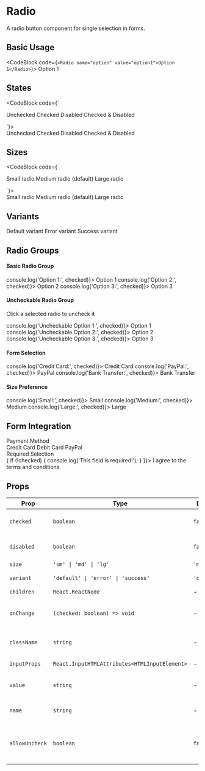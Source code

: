 # Radio

A radio button component for single selection in forms.

## Basic Usage

<CodeBlock code={`<Radio name="option" value="option1">Option 1</Radio>`}>
  <Radio name="option" value="option1">Option 1</Radio>
</CodeBlock>

## States

<CodeBlock code={`<div className="space-y-4">
  <Radio name="states" value="unchecked">Unchecked</Radio>
  <Radio name="states" value="checked" checked>Checked</Radio>
  <Radio name="states" value="disabled" disabled>Disabled</Radio>
  <Radio name="states" value="checked-disabled" checked disabled>Checked & Disabled</Radio>
</div>`}>
  <div className="space-y-4">
    <Radio name="states" value="unchecked">Unchecked</Radio>
    <Radio name="states" value="checked" checked>Checked</Radio>
    <Radio name="states" value="disabled" disabled>Disabled</Radio>
    <Radio name="states" value="checked-disabled" checked disabled>Checked & Disabled</Radio>
  </div>
</CodeBlock>

## Sizes

<CodeBlock code={`<div className="space-y-4">
  <Radio name="sizes" value="small" size="sm">Small radio</Radio>
  <Radio name="sizes" value="medium" size="md">Medium radio (default)</Radio>
  <Radio name="sizes" value="large" size="lg">Large radio</Radio>
</div>`}>
  <div className="space-y-4">
    <Radio name="sizes" value="small" size="sm">Small radio</Radio>
    <Radio name="sizes" value="medium" size="md">Medium radio (default)</Radio>
    <Radio name="sizes" value="large" size="lg">Large radio</Radio>
  </div>
</CodeBlock>

## Variants

<div className="space-y-4">
  <Radio name="variants" value="default" variant="default">Default variant</Radio>
  <Radio name="variants" value="error" variant="error">Error variant</Radio>
  <Radio name="variants" value="success" variant="success">Success variant</Radio>
</div>

## Radio Groups

<div className="space-y-4">
  <div>
    <h4 className="text-sm font-medium mb-2">Basic Radio Group</h4>
    <div className="space-y-2">
      <Radio name="basic-group" value="option1" onChange={(checked) => console.log('Option 1:', checked)}>
        Option 1
      </Radio>
      <Radio name="basic-group" value="option2" onChange={(checked) => console.log('Option 2:', checked)}>
        Option 2
      </Radio>
      <Radio name="basic-group" value="option3" onChange={(checked) => console.log('Option 3:', checked)}>
        Option 3
      </Radio>
    </div>
  </div>
  
  <div>
    <h4 className="text-sm font-medium mb-2">Uncheckable Radio Group</h4>
    <p className="text-sm text-gray-600 mb-2">Click a selected radio to uncheck it</p>
    <div className="space-y-2">
      <Radio name="uncheckable-group" value="option1" allowUncheck onChange={(checked) => console.log('Uncheckable Option 1:', checked)}>
        Option 1
      </Radio>
      <Radio name="uncheckable-group" value="option2" allowUncheck onChange={(checked) => console.log('Uncheckable Option 2:', checked)}>
        Option 2
      </Radio>
      <Radio name="uncheckable-group" value="option3" allowUncheck onChange={(checked) => console.log('Uncheckable Option 3:', checked)}>
        Option 3
      </Radio>
    </div>
  </div>
  
  <div>
    <h4 className="text-sm font-medium mb-2">Form Selection</h4>
    <div className="space-y-2">
      <Radio name="payment" value="credit-card" onChange={(checked) => console.log('Credit Card:', checked)}>
        Credit Card
      </Radio>
      <Radio name="payment" value="paypal" onChange={(checked) => console.log('PayPal:', checked)}>
        PayPal
      </Radio>
      <Radio name="payment" value="bank-transfer" onChange={(checked) => console.log('Bank Transfer:', checked)}>
        Bank Transfer
      </Radio>
    </div>
  </div>
  
  <div>
    <h4 className="text-sm font-medium mb-2">Size Preference</h4>
    <div className="space-y-2">
      <Radio name="size-pref" value="small" size="sm" onChange={(checked) => console.log('Small:', checked)}>
        Small
      </Radio>
      <Radio name="size-pref" value="medium" size="md" onChange={(checked) => console.log('Medium:', checked)}>
        Medium
      </Radio>
      <Radio name="size-pref" value="large" size="lg" onChange={(checked) => console.log('Large:', checked)}>
        Large
      </Radio>
    </div>
  </div>
</div>

## Form Integration

<div className="space-y-4">
  <div>
    <Label>Payment Method</Label>
    <div className="mt-2 space-y-2">
      <Radio name="payment-method" value="credit">Credit Card</Radio>
      <Radio name="payment-method" value="debit">Debit Card</Radio>
      <Radio name="payment-method" value="paypal">PayPal</Radio>
    </div>
  </div>
  
  <div>
    <Label>Required Selection</Label>
    <div className="mt-2">
      <Radio name="required-field" value="agree" variant="error" onChange={(checked) => {
        if (!checked) {
          console.log('This field is required!');
        }
      }}>
        I agree to the terms and conditions
      </Radio>
    </div>
  </div>
</div>

## Props

| Prop | Type | Default | Description |
|------|------|---------|-------------|
| `checked` | `boolean` | `false` | Whether the radio is checked |
| `disabled` | `boolean` | `false` | Whether the radio is disabled |
| `size` | `'sm' \| 'md' \| 'lg'` | `'md'` | Radio size |
| `variant` | `'default' \| 'error' \| 'success'` | `'default'` | Radio variant |
| `children` | `React.ReactNode` | - | Radio label |
| `onChange` | `(checked: boolean) => void` | - | Callback when radio state changes |
| `className` | `string` | - | Additional CSS classes |
| `inputProps` | `React.InputHTMLAttributes<HTMLInputElement>` | - | Additional input props |
| `value` | `string` | - | Radio value for form handling |
| `name` | `string` | - | Radio name for grouping |
| `allowUncheck` | `boolean` | `false` | Allow unchecking the radio by clicking it again |
